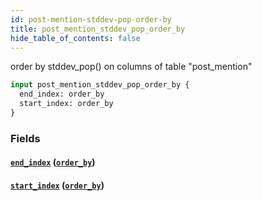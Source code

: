 ```yaml
---
id: post-mention-stddev-pop-order-by
title: post_mention_stddev_pop_order_by
hide_table_of_contents: false
---
```



order by stddev_pop() on columns of table "post_mention"

```graphql
input post_mention_stddev_pop_order_by {
  end_index: order_by
  start_index: order_by
}
```


### Fields

#### [`end_index`](#) ([`order_by`](../enums/order-by))




#### [`start_index`](#) ([`order_by`](../enums/order-by))






